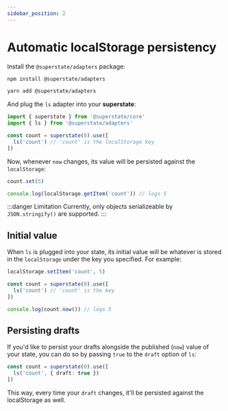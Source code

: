 ```yaml
---
sidebar_position: 2
---
```



# Automatic localStorage persistency

Install the `@superstate/adapters` package:

<Tabs>
<TabItem value="bash" label="npm">

```bash
npm install @superstate/adapters
```

</TabItem>
<TabItem value="yarn" label="yarn">

```bash
yarn add @superstate/adapters
```

</TabItem>
</Tabs>


And plug the `ls` adapter into your **superstate**:

```typescript {4-6}
import { superstate } from '@superstate/core'
import { ls } from '@superstate/adapters'

const count = superstate(0).use([
  ls('count') // 'count' is the localStorage key
])
```

Now, whenever `now` changes, its value will be persisted against the `localStorage`:

```typescript
count.set(5)

console.log(localStorage.getItem('count')) // logs 5
```

:::danger Limitation
Currently, only objects serializeable by `JSON.stringify()` are supported.
:::

## Initial value

When `ls` is plugged into your state, its initial value will be whatever is stored in the `localStorage` under the key you specified.
For example:

```ts
localStorage.setItem('count', 5)

const count = superstate(0).use([
  ls('count') // 'count' is the key
])

console.log(count.now()) // logs 5
```

## Persisting drafts

If you'd like to persist your drafts alongside the published (`now`) value of your state, you can do so by passing `true` to the `draft` option of `ls`:

```ts
const count = superstate(0).use([
  ls('count', { draft: true })
])
```

This way, every time your `draft` changes, it'll be persisted against the localStorage as well.
